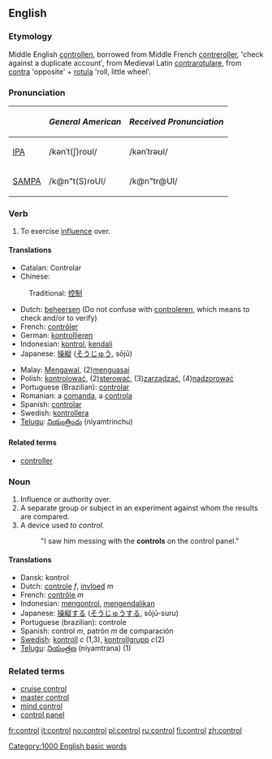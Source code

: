 ==English==

===Etymology===
Middle English [[controllen]], borrowed from Middle French [[contreroller]], 'check against a duplicate account', from Medieval Latin [[contrarotulare]], from [[contra]] 'opposite' + [[rotula]] 'roll, little wheel'.

===Pronunciation===
{| border=1 cellpadding=5
! !! ''General American'' !! ''Received Pronunciation''
|-
| [[w:IPA|IPA]] || /kənˈt(ʃ)roʊl/ || /kənˈtrəʊl/
|-
| [[w:SAMPA|SAMPA]] || /k@n"t(S)roUl/ || /k@n"tr@Ul/
|}

===Verb===
{{en-infl-reg-consonant|control||l}}

# To exercise [[influence]] over.

====Translations====
{{top}}
*Catalan: Controlar
*Chinese:
:Traditional: [[控制]]
*Dutch: [[beheersen]] (Do not confuse with [[controleren]], which means to check and/or to verify)
*French: [[contrôler]]
*German: [[kontrollieren]]
*Indonesian: [[kontrol]], [[kendali]]
*Japanese: [[操縦]] ([[そうじゅう]], sōjū)
{{mid}}
*Malay: [[Mengawal]], (2)[[menguasai]]
*Polish: [[kontrolować]], (2)[[sterować]], (3)[[zarządzać]], (4)[[nadzorować]]
*Portuguese (Brazilian): [[controlar]]
*Romanian: a [[comanda]], a [[controla]]
*Spanish: [[controlar]]
*Swedish: [[kontrollera]]
*[[Telugu]]: [[నియంత్రించు]] (niyamtrinchu)
{{bottom}}

====Related terms====
*[[controller]]

===Noun===
{{en-noun-reg}}

# Influence or authority over.
# A separate group or subject in an experiment against whom the results are compared.
# A device used ''to control.''
#:"I saw him messing with the '''controls''' on the control panel."

====Translations====
*Dansk: kontrol
*Dutch: [[controle]] ''f'', [[invloed]] ''m''
*French: [[contrôle]] ''m''
*Indonesian: [[kontrol|mengontrol]], [[kendali|mengendalikan]]
*Japanese: [[操縦]]する ([[そうじゅう]]する, sōjū-suru)
*Portuguese (brazilian): controle
*Spanish: control ''m'', patrón ''m'' de comparación
*[[w:Swedish language|Swedish]]: [[kontroll]] ''c'' (1,3), [[kontrollgrupp]] ''c''(2)
*[[Telugu]]: [[నియంత్రణ]] (niyamtrana) (1)

===Related terms===
*[[cruise control]]
*[[master control]]
*[[mind control]]
*[[control panel]]

[[Category:1000 English basic words]]

[[fr:control]]
[[it:control]]
[[no:control]]
[[pl:control]]
[[ru:control]]
[[fi:control]]
[[zh:control]]
